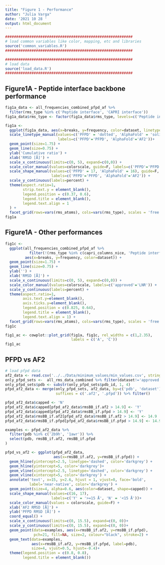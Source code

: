 ```yaml
---
title: "Figure 1 - Performance"
author: "Julia Varga"
date: '2021 10 28 '
output: html_document
---
```


```r
##########################################################
# load common variables like color, mapping, etc and libraries
source('common_variables.R')
##########################################################

##########################################################
# load data
source('load_data.R')
##########################################################
```

## Figure1A - Peptide interface backbone performance
```r
fig1a_data <- all_frequencies_combined_pfpd_af %>% 
  filter(rms_type %in% c('Peptide interface', 'CAPRI interface'))
fig1a_data$rms_type <- factor(fig1a_data$rms_type, levels=c('Peptide interface', 'CAPRI interface'))

fig1a <-
  ggplot(fig1a_data, aes(x=breaks, y=frequency, color=dataset, linetype=method, shape=method)) +
  scale_linetype_manual(values=c('PFPD' = 'dotted', 'AlphaFold' = 'solid'), 
                        labels=c('PFPD'='PFPD', 'AlphaFold'='AF2'))+
  geom_point(size=1.75) +
  geom_line(size=0.75) +
  ylab('Cumulative ratio') +
  xlab('RMSD [Å]') +
  scale_x_continuous(limits=c(0, 5), expand=c(0,0)) +
  scale_color_manual(values=colorscale, guide=F, labels=c('PFPD'='PFPD', 'AlphaFold'='AF2')) +
  scale_shape_manual(values=c('PFPD' = 17, 'AlphaFold' = 16), guide=F, 
                     labels=c('PFPD'='PFPD', 'AlphaFold'='AF2')) +
  scale_y_continuous(labels=percent) +
  theme(aspect.ratio=1,
        strip.text.y = element_blank(),
        legend.position = c(0.37, 0.6),
        legend.title = element_blank(),
        legend.text.align = 1
  ) +
  facet_grid(rows=vars(rms_atoms), cols=vars(rms_type), scales = 'free')
fig1a
```

## Figure1A - Other performances
```r
fig1c <-
  ggplot(all_frequencies_combined_pfpd_af %>% 
           filter(!(rms_type %in% c(capri_columns_nice, 'Peptide interface'))), 
         aes(x=breaks, y=frequency, color=dataset)) +
  geom_point(size=1.75) +
  geom_line(size=0.75) +
  ylab('') +
  xlab('RMSD [Å]') +
  scale_x_continuous(limits=c(0, 5), expand=c(0,0)) +
  scale_color_manual(values=colorscale, labels=c('approved'='LNR')) +
  scale_y_continuous(labels=percent) +
  theme(aspect.ratio=1,
        axis.text.y=element_blank(),
        axis.ticks.y=element_blank(),
        legend.position = c(0.825, 0.64), 
        legend.title = element_blank(),
        legend.text.align = 1) +
  facet_grid(rows=vars(rms_atoms), cols=vars(rms_type), scales = 'free')
fig1c
```

```r
fig1_ac <- cowplot::plot_grid(fig1a, fig1c, rel_widths = c(1,2.35), 
                              labels = c('A', 'C'))
fig1_ac
```

## PFPD vs AF2
```r
# load pfpd data
af2_data <- read.csv('../../Data/minimum_values/min_values.csv', stringsAsFactors = F)
only_pfpd_sets <-  all_rms_data_combined %>% filter(dataset!='approved')
only_pfpd_sets$pdb <- substr(only_pfpd_sets$pdb_id, 1, 4)
pfpd_af2_data <- merge(only_pfpd_sets, af2_data, by=c('pdb', 'dataset'), 
                       suffixes = c('.af2', '.pfpd')) %>% filter()

pfpd_af2_data$capped <- 'N'
pfpd_af2_data$capped[pfpd_af2_data$rmsBB_if.af2 > 14.9] <- 'Y'
pfpd_af2_data$capped[pfpd_af2_data$rmsBB_if.pfpd > 14.9] <- 'Y'
pfpd_af2_data$rmsBB_if.af2[pfpd_af2_data$rmsBB_if.af2 > 14.9] <- 14.9
pfpd_af2_data$rmsBB_if.pfpd[pfpd_af2_data$rmsBB_if.pfpd > 14.9] <- 14.9

examples <- pfpd_af2_data %>%
  filter(pdb %in% c('2b9h', '1awr')) %>%
  select(pdb, rmsBB_if.af2, rmsBB_if.pfpd
)

```

```r
pfpd_vs_af2 <- ggplot(pfpd_af2_data, 
                      aes(x=rmsBB_if.af2, y=rmsBB_if.pfpd)) +
  geom_hline(yintercept=2.5, linetype='dashed', color='darkgrey') +
  geom_hline(yintercept=5, color='darkgrey')+
  geom_vline(xintercept=2.5, linetype='dashed', color='darkgrey') +
  geom_vline(xintercept=5, color='darkgrey') +
  annotate('text', x=15, y=2.6, hjust = 1, vjust=0, face='bold',
           label='near-native', color='darkgrey') +
  geom_point(size=4, alpha=0.6, aes(color=dataset, shape=capped)) +
  scale_shape_manual(values=c(16, 17),
                     labels=c('Y' = '>=15 Å', 'N' = '<15 Å'))+
  scale_color_manual(values = colorscale, guide=F) +
  xlab('AF2 RMSD [Å]') +
  ylab('PFPD RMSD [Å]') +
  coord_equal() +
  scale_x_continuous(limits=c(0, 15.5), expand=c(0, 0))+
  scale_y_continuous(limits=c(0, 15.5), expand=c(0, 0))+
  geom_point(data=examples, aes(x=rmsBB_if.af2, y=rmsBB_if.pfpd),
             pch=21, fill=NA, size=2, colour="black", stroke=2) +
  geom_text(data=examples, 
            aes(x=rmsBB_if.af2, y=rmsBB_if.pfpd, label=pdb), 
            size=4, vjust=0.5, hjust=-0.4)+
  theme(legend.position = c(0.8, 0.8), 
        legend.title = element_blank())


```

